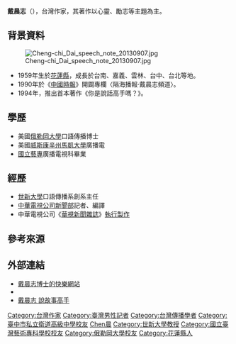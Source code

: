 {{BLP unreferenced}}
{{Like-resume|time=2022-03-31T01:07:04+00:00}}
{{Infobox writer
| name          = 戴晨志
| image         = 2008TIBE Day4 Hall1 ChinaTimesPublishing Cheng-chi Dai.jpg
| image_size    = 210px
| caption       = 戴晨志（2008年[[台北國際書展|台北國際書展]]）
| birth_date    = 1959年
| birth_place   = {{TWN}}花蓮
| death_date    = 
| death_place   = 
| spouse        = 張玉珊
| occupation    = 自由作家
| nationality   = {{ROC}}
| period        = 
| genre         = 
| subject       = 心靈書籍
| movement      = 
| notable_works = 《高手作家》系列作品<br/>《敢想、敢要、敢得到》<br/>《看好自己》<br/>《勝利總在堅持後》<br/>《你是說話高手嗎？》<br/>《不生氣，要爭氣！》<br/>《快樂高手》<br/>《成功高手座右銘》<br/>《人際溝通高手》<br/>《讓你成功的100個信念》
| influences    = 
| influenced    = 
| signature     = 
| website       = {{URL|http://www.drdai.com/}}
| misc          = 
}}
'''戴晨志'''（{{bd|1959年|catIdx=D戴}}），台灣作家，其著作以心靈、勵志等主題為主。

==背景資料==
[[File:Cheng-chi_Dai_speech_note_20130907.jpg|thumb]]

*1959年生於[[花蓮縣|花蓮縣]]，成長於台南、嘉義、雲林、台中、台北等地。
*1990年於《[[中國時報|中國時報]]》開闢專欄〈隔海播報‧戴晨志頻道〉。
*1994年，推出首本著作《你是說話高手嗎？》。

==學歷==
*美國[[俄勒岡大學|俄勒岡大學]]口語傳播博士
*美國[[威斯康辛州|威斯康辛州]][[馬凱大學|馬凱大學]]廣播電
*[[國立藝專|國立藝專]]廣播電視科畢業

==經歷==
*[[世新大學|世新大學]]口語傳播系創系主任
*[[中華電視公司|中華電視公司]][[華視新聞|新聞部]]記者、編譯
*中華電視公司《[[華視新聞雜誌|華視新聞雜誌]]》[[執行製作|執行製作]]

==參考來源==
{{reflist}}

==外部連結==
* [http://drdai.com 戴晨志博士的快樂網站] {{Wayback|url=http://drdai.com/ |date=20210126052511 }}
* {{facebook|drdaitw}}
* [http://blog.yam.com/DRDAI 戴晨志 說故事高手] {{Wayback|url=http://blog.yam.com/DRDAI |date=20160403194358 }}

{{wikiquote}}
{{DEFAULTSORT:Dai戴}}
[[Category:台灣作家|Category:台灣作家]]
[[Category:臺灣男性記者|Category:臺灣男性記者]]
[[Category:台灣傳播學者|Category:台灣傳播學者]]
[[Category:臺中市私立衛道高級中學校友|Category:臺中市私立衛道高級中學校友]]
[[Category:戴姓|Chen晨]]
[[Category:世新大學教授|Category:世新大學教授]]
[[Category:國立臺灣藝術專科學校校友|Category:國立臺灣藝術專科學校校友]]
[[Category:俄勒岡大學校友|Category:俄勒岡大學校友]]
[[Category:花蓮縣人|Category:花蓮縣人]]